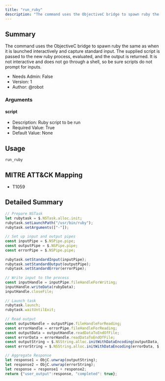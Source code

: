 ```yaml
---
title: "run_ruby"
description: "The command uses the ObjectiveC bridge to spawn ruby the same as when it is launched interactively and capture standard input. The supplied script is passed to the new ruby process, evaluated, and ..."
---
```


## Summary

The command uses the ObjectiveC bridge to spawn ruby the same as when it is launched interactively and capture standard input. The supplied script is passed to the new ruby process, evaluated, and the output is returned. It is not interactive and does not go through a shell, so be sure scripts do not prompt for inputs.
     
- Needs Admin: False  
- Version: 1  
- Author: @robot  

### Arguments

#### script

- Description: Ruby script to be run   
- Required Value: True  
- Default Value: None  

## Usage

```
run_ruby
```

## MITRE ATT&CK Mapping

- T1059  
## Detailed Summary
```javascript
// Prepare NSTask
let rubytask = $.NSTask.alloc.init;
rubytask.setLaunchPath("/usr/bin/ruby");
rubytask.setArguments(["-"]);
            
// Set up input and output pipes
const inputPipe = $.NSPipe.pipe;
const outputPipe = $.NSPipe.pipe;
const errorPipe = $.NSPipe.pipe;
            
rubytask.setStandardInput(inputPipe);
rubytask.setStandardOutput(outputPipe);
rubytask.setStandardError(errorPipe);
            
// Write input to the process
const inputHandle = inputPipe.fileHandleForWriting;
inputHandle.writeData(rubyData);
inputHandle.closeFile;
            
// Launch task
rubytask.launch;  
rubytask.waitUntilExit;
            
// Read output
const outputHandle = outputPipe.fileHandleForReading;
const errorHandle = errorPipe.fileHandleForReading;
const outputData = outputHandle.readDataToEndOfFile;
const errorData = errorHandle.readDataToEndOfFile; 
const outputString = $.NSString.alloc.initWithDataEncoding(outputData, $.NSUTF8StringEncoding);
const errorString = $.NSString.alloc.initWithDataEncoding(errorData, $.NSUTF8StringEncoding);

// Aggregate Response
let response1 = ObjC.unwrap(outputString);
let response2 = ObjC.unwrap(errorString);
let response = response1 + response2;
return {"user_output":response, "completed": true};
```
